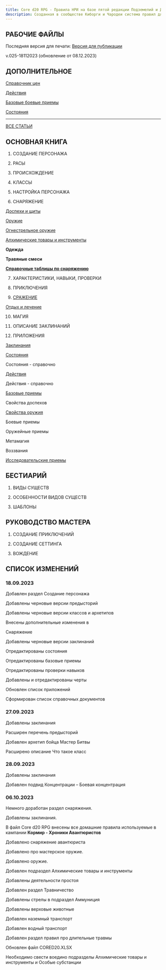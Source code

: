 ```yaml
---
title: Core d20 RPG - Правила НРИ на базе пятой редакции Подземелий и Драконов
description: Созданная в сообществе Киборги и Чародеи система правил для НРИ
---
```


## РАБОЧИЕ ФАЙЛЫ

Последняя версия для печати: [Версия для публикации](https://1drv.ms/w/s!Atcrhwwo1lBA4-MYO3eLXJyl4dRe2Q?e=bzKp9H)

v.025-18112023 (обновление от 08.12.2023)

## ДОПОЛНИТЕЛЬНОЕ

[Справочник цен](https://1drv.ms/w/s!Atcrhwwo1lBA34Zyc4aJTXfDKECa2A?e=TXivVo)

[Действия](https://1drv.ms/w/s!Atcrhwwo1lBA2dM1YzRDMg03gFExVg?e=tekaaH)

[Базовые боевые приемы](https://1drv.ms/w/s!Atcrhwwo1lBA2dMyCM_VzyPoHuZPGQ?e=PQCY66)

[Состояния](https://1drv.ms/w/s!Atcrhwwo1lBA2dM4es-k2Vu9fId01A?e=gtN8VU)

---

[ВСЕ СТАТЬИ](https://cyborgsandmages.com/posts/cored20rpg/1)

## ОСНОВНАЯ КНИГА

1.  СОЗДАНИЕ ПЕРСОНАЖА

2.  РАСЫ

3.  ПРОИСХОЖДЕНИЕ

4.  КЛАССЫ

5.  НАСТРОЙКА ПЕРСОНАЖА

6.  СНАРЯЖЕНИЕ

[Доспехи и щиты](https://cyborgsandmages.com/posts/cored20rpg/armor)

[Оружие](https://cyborgsandmages.com/posts/cored20rpg/weapons)

[Огнестрельное оружие](https://cyborgsandmages.com/posts/cored20rpg/firearms)

[Алхимические товары и инструменты](https://cyborgsandmages.com/posts/cored20rpg/alchemical-items-and-substances)

**Одежда**

**Травяные смеси**

[**Справочные таблицы по снаряжению**](https://cyborgsandmages.com/posts/cored20rpg/equipment---tables)

7.  ХАРАКТЕРИСТИКИ, НАВЫКИ, ПРОВЕРКИ

8.  ПРИКЛЮЧЕНИЯ

9.  [СРАЖЕНИЕ](https://cyborgsandmages.com/posts/cored20rpg/combat)

[Отдых и лечение](https://cyborgsandmages.com/posts/cored20rpg/rests-and-healing)

10. МАГИЯ

11. ОПИСАНИЕ ЗАКЛИНАНИЙ

12. ПРИЛОЖЕНИЯ

[Заклинания](https://cyborgsandmages.com/posts/cored20rpg/spells)

[Состояния](https://cyborgsandmages.com/posts/cored20rpg/conditions)

Состояния - справочно

[Действия](https://cyborgsandmages.com/posts/cored20rpg/actions)

Действия - справочно

[Базовые приемы](https://cyborgsandmages.com/posts/cored20rpg/basicmaneuvers)

Свойства доспехов

[Свойства оружия](https://cyborgsandmages.com/posts/cored20rpg/weaponproperties)

Боевые приемы

Оружейные приемы

Метамагия

Воззвания

[Исследовательские приемы](https://cyborgsandmages.com/posts/cored20rpg/exploration-knacks#%D0%B2%D0%B0%D1%80%D0%B2%D0%B0%D1%80)

## БЕСТИАРИЙ

1.  ВИДЫ СУЩЕСТВ

2.  ОСОБЕННОСТИ ВИДОВ СУЩЕСТВ

3.  ШАБЛОНЫ

## РУКОВОДСТВО МАСТЕРА

1.  СОЗДАНИЕ ПРИКЛЮЧЕНИЙ

2.  СОЗДАНИЕ СЕТТИНГА

3.  ВОЖДЕНИЕ

## СПИСОК ИЗМЕНЕНИЙ

### 18.09.2023

Добавлен раздел Создание персонажа

Добавлены черновые версии предысторий

Добавлены черновые версии классов и
архетипов

Внесены дополнительные изменения в

Снаряжение

Добавлены черновые версии заклинаний

Отредактированы состояния

Отредактированы базовые приемы

Отредактированы проверки навыков

Добавлены и отредактированы черты

Обновлен список приложений

Сформирован список справочных документов

### 27.09.2023

Добавлены заклинания

Расширен перечень предысторий

Добавлен архетип бойца Мастер Битвы

Расширено описание Что такое класс

### 28.09.2023

Добавлены заклинания

Добавлен подвид Концентрации – Боевая
концентрация

### 06.10.2023

Немного доработан раздел снаряжения.

Добавлены заклинания.

В файл Core d20 RPG внесены все домашние правила используемые в кампании **Кормир - Хроники Авантюристов**

Добавлено снаряжение авантюриста

Добавлено про мастерское оружие.

Добавлено оружие.

Добавлен подраздел Алхимические товары и
инструменты

Добавлены деятельности простоя

Добавлен раздел Травничество

Добавлены стрелы в подраздел Аммуниция

Добавлены верховые животные

Добавлен наземный транспорт

Добавлен водный транспорт

Добавлен раздел правил про длительные травмы

Обновлен файл CORED20.XLSX

Необходимо свести воедино подразделы Алхимические товары и инструменты и Особые субстанции

